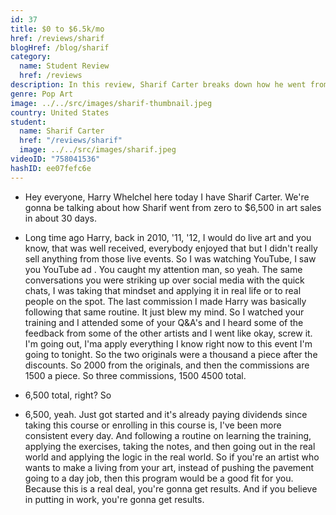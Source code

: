 ```yaml
---
id: 37
title: $0 to $6.5k/mo
href: /reviews/sharif
blogHref: /blog/sharif
category:
  name: Student Review
  href: /reviews
description: In this review, Sharif Carter breaks down how he went from $0 to $6,500 per month in 30 days selling his unique playing card style Pop art to southern Californian club-goers.
genre: Pop Art
image: ../../src/images/sharif-thumbnail.jpeg
country: United States
student:
  name: Sharif Carter
  href: "/reviews/sharif"
  image: ../../src/images/sharif.jpeg
videoID: "758041536"
hashID: ee07fefc6e
---
```


- Hey everyone, Harry Whelchel here today I have Sharif Carter. We're gonna be talking about how Sharif went from zero to $6,500 in art sales in about 30 days.

- Long time ago Harry, back in 2010, '11, '12, I would do live art and you know, that was well received, everybody enjoyed that but I didn't really sell anything from those live events. So I was watching YouTube, I saw you YouTube ad . You caught my attention man, so yeah. The same conversations you were striking up over social media with the quick chats, I was taking that mindset and applying it in real life or to real people on the spot. The last commission I made Harry was basically following that same routine. It just blew my mind. So I watched your training and I attended some of your Q&A's and I heard some of the feedback from some of the other artists and I went like okay, screw it. I'm going out, I'ma apply everything I know right now to this event I'm going to tonight. So the two originals were a thousand a piece after the discounts. So 2000 from the originals, and then the commissions are 1500 a piece. So three commissions, 1500 4500 total.

- 6,500 total, right? So

- 6,500, yeah. Just got started and it's already paying dividends since taking this course or enrolling in this course is, I've been more consistent every day. And following a routine on learning the training, applying the exercises, taking the notes, and then going out in the real world and applying the logic in the real world. So if you're an artist who wants to make a living from your art, instead of pushing the pavement going to a day job, then this program would be a good fit for you. Because this is a real deal, you're gonna get results. And if you believe in putting in work, you're gonna get results.
